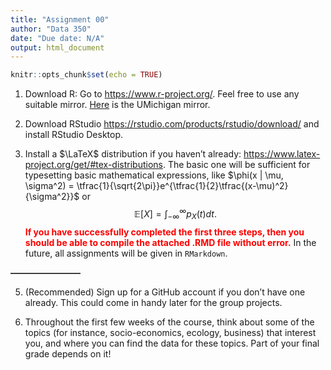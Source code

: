 ```yaml
---
title: "Assignment 00"
author: "Data 350"
date: "Due date: N/A"
output: html_document
---
```


```r
knitr::opts_chunk$set(echo = TRUE)
```


1.   Download R: Go to <https://www.r-project.org/>. Feel free to use any suitable mirror. [Here](https://mirror.its.umich.edu/cran/) is the UMichigan mirror. 

2.   Download RStudio <https://rstudio.com/products/rstudio/download/> and install RStudio Desktop. 

3. Install a $\LaTeX$ distribution if you haven't already: <https://www.latex-project.org/get/#tex-distributions>. The basic one will be sufficient for typesetting basic mathematical expressions, like $\phi(x | \mu, \sigma^2) = \tfrac{1}{\sqrt{2\pi}}e^{\tfrac{1}{2}\tfrac{(x-\mu)^2}{\sigma^2}}$ or
$$
\mathbb{E}[X] = \int_{-\infty}^{\infty} p_X(t)dt. 
$$
<span style = "color:red">**If you have successfully completed the first three steps, then you should be able to compile the attached .RMD file without error.**</span> In the future, all assignments will be given in `RMarkdown`. 

**------------------------**

    
5. (Recommended) Sign up for a GitHub account if you don't have one already. This could come in handy later for the group projects. 

6. Throughout the first few weeks of the course, think about some of the topics (for instance, socio-economics, ecology, business) that interest you, and where you can find the data for these topics. Part of your final grade depends on it!





